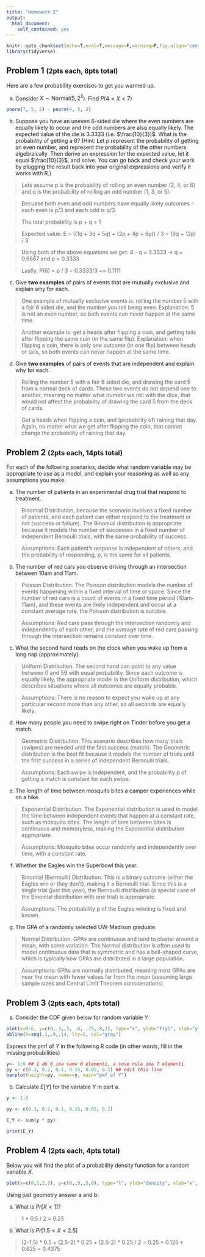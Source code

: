 ```yaml
---
title: "Homework 2"
output: 
  html_document:
    self_contained: yes
---
```


```r
knitr::opts_chunk$set(echo=T,eval=T,message=F,warning=F,fig.align='center')
library(tidyverse)
```


## Problem 1 <small>(2pts each, 8pts total)</small>

Here are a few probability exercises to get you warmed up.

a. Consider $X\sim \text{Normal}(5, 2^2)$. Find $P(4 < X < 7)$
```r

pnorm(7, 5, 2) - pnorm(4, 5, 2)

```

b. Suppose you have an uneven 6-sided die where the even numbers are equally likely to occur and the odd numbers are also equally likely. The expected value of the die is $3.3333$ (i.e. $\frac{10}{3})$. What is the probability of getting a 6?
   (Hint: Let $p$ represent the probability of getting an even number, and represent the probability of the other numbers algebraically. Then derive an expression for the expected value, let it equal $\frac{10}{3}$, and solve. You can go back and check your work by plugging the result back into your original expressions and verify it works with R.)

> Lets assume p is the probability of rolling an even number (2, 4, or 6) and q is the probability of rolling an odd number (1, 3, or 5).

> Becuase both even and odd numbers have equally likely outcomes - each even is p/3 and each odd is q/3.

> The total probability is p + q = 1

> Expected value: E = ((1q + 3q + 5q) + (2p + 4p + 6p)) / 3 = (9q + 12p) / 3

> Using both of the above equations we get: 4 - q = 3.3333  ->  q = 0.6667 and p = 0.3333

> Lastly, P(6) = p / 3 = 0.3333/3 ~= 0.1111


c. Give **two examples** of pairs of events that are mutually exclusive and explain why for each.

> One example of mutually exclusive events is: rolling the number 5 with a fair 6 sided die, and the number you roll being even. Explanation: 5 is not an even number, so both events can never happen at the same time.

> Another example is: get a heads after flipping a coin, and getting tails after flipping the same coin (in the same flip). Explanation: when flipping a coin, there is only one outcome (in one flip) between heads or tails, so both events can never happen at the same time.

d. Give **two examples** of pairs of events that are independent and explain why for each.

> Rolling the number 5 with a fair 6 sided die, and drawing the card 5 from a normal deck of cards. These two events do not depend one to another, meaning no matter what numebr we roll with the dice, that would not affect the probability of drawing the card 5 from the deck of cards.

> Get a heads when flipping a coin, and (probability of) raining that day. Again, no matter what we get after flipping the coin, that cannot change the probability of raining that day.

## Problem 2 <small>(2pts each, 14pts total)</small>

For each of the following scenarios, decide what random variable may be appropriate to use as a model, and explain your reasoning as well as any assumptions you make.

a. The number of patients in an experimental drug trial that respond to treatment. 

> Binomial Distribution, because the scenario involves a fixed number of patients, and each patient can either respond to the treatment or not (success or failure). The Binomial distribution is appropriate because it models the number of successes in a fixed number of independent Bernoulli trials, with the same probability of success.

> Assumptions: Each patient’s response is independent of others, and the probability of responding, p, is the same for all patients.


b. The number of red cars you observe driving through an intersection between 10am and 11am. 

> Poisson Distribution. The Poisson distribution models the number of events happening within a fixed interval of time or space. Since the number of red cars is a count of events in a fixed time period (10am-11am), and these events are likely independent and occur at a constant average rate, the Poisson distribution is suitable.

> Assumptions: Red cars pass through the intersection randomly and independently of each other, and the average rate of red cars passing through the intersection remains constant over time.

c. What the second hand reads on the clock when you wake up from a long nap (approximately). 

> Uniform Distribution. The second hand can point to any value between 0 and 59 with equal probability. Since each outcome is equally likely, the appropriate model is the Uniform distribution, which describes situations where all outcomes are equally probable.

> Assumptions: There is no reason to expect you wake up at any particular second more than any other, so all seconds are equally likely.

d. How many people you need to swipe right on Tinder before you get a match. 

> Geometric Distribution. This scenario describes how many trials (swipes) are needed until the first success (match). The Geometric distribution is the best fit because it models the number of trials until the first success in a series of independent Bernoulli trials.

> Assumptions: Each swipe is independent, and the probability p of getting a match is constant for each swipe.

e. The length of time between mosquito bites a camper experiences while on a hike. 

> Exponential Distribution. The Exponential distribution is used to model the time between independent events that happen at a constant rate, such as mosquito bites. The length of time between bites is continuous and memoryless, making the Exponential distribution appropriate.

> Assumptions: Mosquito bites occur randomly and independently over time, with a constant rate.

f. Whether the Eagles win the Superbowl this year. 

> Binomial (Bernoulli) Distribution. This is a binary outcome (either the Eagles win or they don't), making it a Bernoulli trial. Since this is a single trial (just this year), the Bernoulli distribution (a special case of the Binomial distribution with one trial) is appropriate.

> Assumptions: The probability p of the Eagles winning is fixed and known.

g. The GPA of a randomly selected UW-Madison graduate.

> Normal Distribution. GPAs are continuous and tend to cluster around a mean, with some variation. The Normal distribution is often used to model continuous data that is symmetric and has a bell-shaped curve, which is typically how GPAs are distributed in a large population.

> Assumptions: GPAs are normally distributed, meaning most GPAs are near the mean with fewer values far from the mean (assuming large sample sizes and Central Limit Theorem considerations).

## Problem 3 <small>(2pts each, 4pts total)</small>

a. Consider the CDF given below for random variable $Y$ 
```r
plot(x=0:6, y=c(0,.3,.5, .6, .75,.8,1), type="s", ylab="F(y)", xlab="y", main="cdf of Y")
abline(h=seq(.1,.9,.1), lty=2, col="gray")
```
Express the pmf of $Y$ in the following R code (in other words, fill in the missing probabilities)

```r
y<- 1:6 ## 1 do 6 ima samo 6 elementi, a sose nula ima 7 elementi
py <- c(0.3, 0.2, 0.1, 0.15, 0.05, 0.2) ## edit this line
barplot(height=py, names=y, main="pmf of Y")
```



b. Calculate $E[Y]$ for the variable $Y$ in part a.

```r
y <- 1:6

py <- c(0.3, 0.2, 0.1, 0.15, 0.05, 0.2)

E_Y <- sum(y * py)

print(E_Y)
```


## Problem 4 <small>(2pts each, 4pts total)</small>

Below you will find the plot of a probability density function for a random variable $X$.

```r
plot(x=c(0,1,2,3), y=c(0,.5,.5,0), type="l", ylab="density", xlab="x", main="pdf of X")
```

Using just geometry answer a and b:

a. What is $Pr[X < 1]$?

> 1 * 0.5 / 2 = 0.25

b. What is $Pr[1.5 < X < 2.5]$

> (2-1.5) * 0.5 + (2.5-2) * 0.25 +  (2.5-2) * 0.25 / 2 = 0.25 + 0.125 + 0.625 = 0.4375



